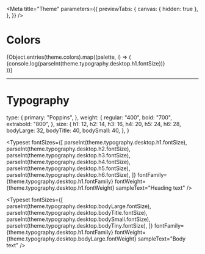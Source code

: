 

<Meta
  title="Theme"
  parameters={{
    previewTabs: {
      canvas: { hidden: true },
    },
  }}
/>

# Colors

<ColorPalette>
  {Object.entries(theme.colors).map((palette, i) => (
    <div key={i}>
      <ColorItem key={palette[0]} title={palette[0]} colors={palette[1]} />
      {console.log(parseInt(theme.typography.desktop.h1.fontSize))}
    </div>
  ))}
</ColorPalette>

---

# Typography

  type: {
    primary: "Poppins",
  },
  weight: {
    regular: "400",
    bold: "700",
    extrabold: "800",
  },
  size: {
    h1: 12,
    h2: 14,
    h3: 16,
    h4: 20,
    h5: 24,
    h6: 28,
    bodyLarge: 32,
    bodyTitle: 40,
    bodySmall: 40,
  },
}

<Typeset
  fontSizes={[
    parseInt(theme.typography.desktop.h1.fontSize),
    parseInt(theme.typography.desktop.h2.fontSize),
    parseInt(theme.typography.desktop.h3.fontSize),
    parseInt(theme.typography.desktop.h4.fontSize),
    parseInt(theme.typography.desktop.h5.fontSize),
    parseInt(theme.typography.desktop.h6.fontSize),
  ]}
  fontFamily={theme.typography.desktop.h1.fontFamily}
  fontWeight={theme.typography.desktop.h1.fontWeight}
  sampleText="Heading text"
/>

<Typeset
  fontSizes={[
    parseInt(theme.typography.desktop.bodyLarge.fontSize),
    parseInt(theme.typography.desktop.bodyTitle.fontSize),
    parseInt(theme.typography.desktop.bodySmall.fontSize),
    parseInt(theme.typography.desktop.bodyTiny.fontSize),
  ]}
  fontFamily={theme.typography.desktop.h1.fontFamily}
  fontWeight={theme.typography.desktop.bodyLarge.fontWeight}
  sampleText="Body text"
/>
